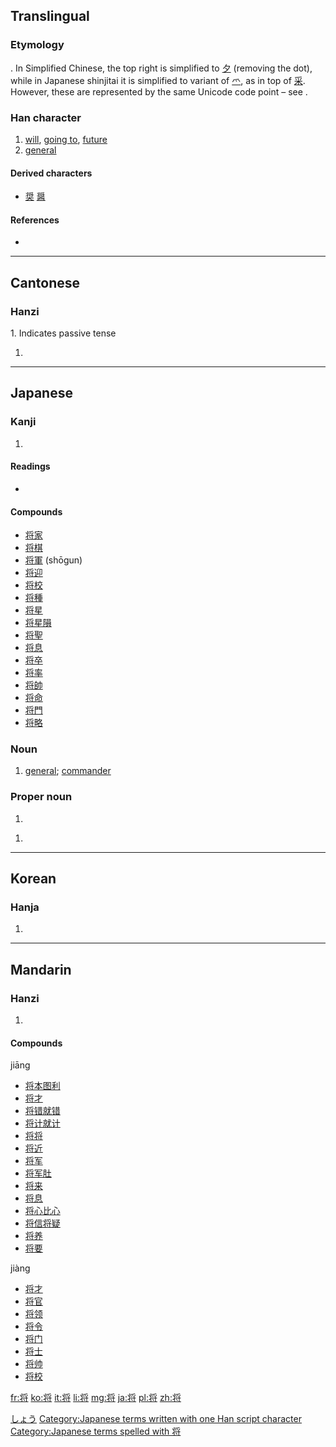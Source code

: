 {{also|將}}
==Translingual==
{{stroke order|strokes=9}}
{{ja-forms|将|将|[[將]]}}

===Etymology===
{{Han simp|將|f=爿}}. In Simplified Chinese, the top right is simplified to [[夕]] (removing the dot), while in Japanese shinjitai it is simplified to variant of [[爫]], as in top of [[采]]. However, these are represented by the same Unicode code point – see {{w|Han unification}}.

===Han character===
{{Han char|rn=41|rad=寸|as=06|asj=07|sn=9|snj=10|four=|canj=中一弓戈戈 (LMNII)}}

# [[will]], [[going to]], [[future]]
# [[general]]

====Derived characters====
* [[奨]] [[醤]]

====References====
* {{Han ref|kx=0294.111|dkj=07437|hdz=42375.010|uh=5C06|ud=23558}}

----

==Cantonese==

===Hanzi===
{{yue-hanzi|jyut=|y=jeung1, jeung3|tra=將}}

1. Indicates passive tense

# {{defn|lang=yue|sort=寸06}}

----

==Japanese==

===Kanji===
{{ja-kanji|grade=6|rs=寸07}}

# {{defn|lang=ja|sort=寸07}}

====Readings====
* {{ja-readings|on=[[しょう]] (shō), [[そう]] (sō)|kun=[[ひきいる]] (hikiiru), [[もって]] (motte), [[まさに]] (masani)}}

====Compounds====
* [[将家]]
* [[将棋]]
* [[将軍]] (shōgun)
* [[将迎]]
* [[将校]]
* [[将種]]
* [[将星]]
* [[将星隕]]
* [[将聖]]
* [[将息]]
* [[将卒]]
* [[将率]]
* [[将帥]]
* [[将命]]
* [[将門]]
* [[将略]]

===Noun===
{{ja-noun|k|hira=しょう|rom=shō}}

# [[general]]; [[commander]]

===Proper noun===
{{ja-pos|k|proper|hira=しょう|rom=Shō}}

# {{given name|male|lang=ja}}

{{ja-pos|k|proper|hira=まさる|rom=Masaru}}

# {{given name|male|lang=ja}}

[[Category:Japanese male given names|しょう]]
[[Category:Japanese terms written with one Han script character]]
[[Category:Japanese terms spelled with 将]]
----

==Korean==

===Hanja===
{{ko-hanja|hangeul=[[장]]|rv=jang|mr=chang}}

# {{defn|lang=ko|sort=寸06}}

----

==Mandarin==

===Hanzi===
{{cmn-hanzi|tra=將|pin=[[jiāng]] ([[jiang1]]), [[jiàng]] ([[jiang4]]), [[qiāng]] ([[qiang1]])|wg=chiang<sup>1</sup>}}

# {{defn|lang=cmn|sort=寸06}}

====Compounds====
jiāng
* [[将本图利]]
* [[将才]]
* [[将错就错]]
* [[将计就计]]
* [[将将]]
* [[将近]]
* [[将军]]
* [[将军肚]]
* [[将来]]
* [[将息]]
* [[将心比心]]
* [[将信将疑]]
* [[将养]]
* [[将要]]
jiàng
* [[将才]]
* [[将官]]
* [[将领]]
* [[将令]]
* [[将门]]
* [[将士]]
* [[将帅]]
* [[将校]]

[[fr:将]]
[[ko:将]]
[[it:将]]
[[li:将]]
[[mg:将]]
[[ja:将]]
[[pl:将]]
[[zh:将]]